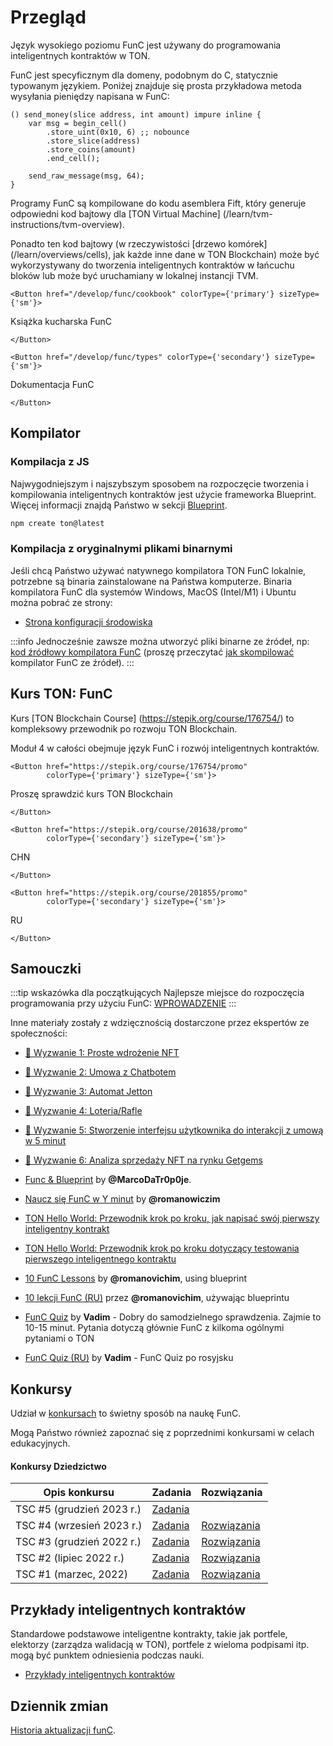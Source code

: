 
# Przegląd

Język wysokiego poziomu FunC jest używany do programowania inteligentnych kontraktów w TON.

FunC jest specyficznym dla domeny, podobnym do C, statycznie typowanym językiem.
Poniżej znajduje się prosta przykładowa metoda wysyłania pieniędzy napisana w FunC:

```func
() send_money(slice address, int amount) impure inline {
    var msg = begin_cell()
        .store_uint(0x10, 6) ;; nobounce
        .store_slice(address)
        .store_coins(amount)
        .end_cell();

    send_raw_message(msg, 64);
}
```

Programy FunC są kompilowane do kodu asemblera Fift, który generuje odpowiedni kod bajtowy dla [TON Virtual Machine] (/learn/tvm-instructions/tvm-overview).

Ponadto ten kod bajtowy (w rzeczywistości [drzewo komórek] (/learn/overviews/cells), jak każde inne dane w TON Blockchain) może być wykorzystywany do tworzenia inteligentnych kontraktów w łańcuchu bloków lub może być uruchamiany w lokalnej instancji TVM.

```mdx-code-block
<Button href="/develop/func/cookbook" colorType={'primary'} sizeType={'sm'}>
```

Książka kucharska FunC

```mdx-code-block
</Button>
```

```mdx-code-block
<Button href="/develop/func/types" colorType={'secondary'} sizeType={'sm'}>
```

Dokumentacja FunC

```mdx-code-block
</Button>
```

## Kompilator

### Kompilacja z JS

Najwygodniejszym i najszybszym sposobem na rozpoczęcie tworzenia i kompilowania inteligentnych kontraktów jest użycie frameworka Blueprint. Więcej informacji znajdą Państwo w sekcji [Blueprint](/develop/smart-contracts/sdk/javascript).

```bash
npm create ton@latest
```

### Kompilacja z oryginalnymi plikami binarnymi

Jeśli chcą Państwo używać natywnego kompilatora TON FunC lokalnie, potrzebne są binaria zainstalowane na Państwa komputerze. Binaria kompilatora FunC dla systemów Windows, MacOS (Intel/M1) i Ubuntu można pobrać ze strony:

- [Strona konfiguracji środowiska](/develop/smart-contracts/environment/installation)

:::info
Jednocześnie zawsze można utworzyć pliki binarne ze źródeł, np:\
[kod źródłowy kompilatora FunC](https://github.com/ton-blockchain/ton/tree/master/crypto/func) (proszę przeczytać [jak skompilować](/develop/howto/compile#func) kompilator FunC ze źródeł).
:::

## Kurs TON: FunC

Kurs [TON Blockchain Course] (https://stepik.org/course/176754/) to kompleksowy przewodnik po rozwoju TON Blockchain.

Moduł 4 w całości obejmuje język FunC i rozwój inteligentnych kontraktów.

```mdx-code-block
<Button href="https://stepik.org/course/176754/promo" 
        colorType={'primary'} sizeType={'sm'}>
```

Proszę sprawdzić kurs TON Blockchain

```mdx-code-block
</Button>
```

```mdx-code-block
<Button href="https://stepik.org/course/201638/promo" 
        colorType={'secondary'} sizeType={'sm'}>
```

CHN

```mdx-code-block
</Button>
```

```mdx-code-block
<Button href="https://stepik.org/course/201855/promo" 
        colorType={'secondary'} sizeType={'sm'}>
```

RU

```mdx-code-block
</Button>
```

## Samouczki

:::tip wskazówka dla początkujących
Najlepsze miejsce do rozpoczęcia programowania przy użyciu FunC: [WPROWADZENIE](/develop/smart-contracts/)
:::

Inne materiały zostały z wdzięcznością dostarczone przez ekspertów ze społeczności:

  - [🚩 Wyzwanie 1: Proste wdrożenie NFT](https://github.com/romanovichim/TONQuest1)
  - [🚩 Wyzwanie 2: Umowa z Chatbotem](https://github.com/romanovichim/TONQuest2)
  - [🚩 Wyzwanie 3: Automat Jetton](https://github.com/romanovichim/TONQuest3)
  - [🚩 Wyzwanie 4: Loteria/Rafle](https://github.com/romanovichim/TONQuest4)
  - [🚩 Wyzwanie 5: Stworzenie interfejsu użytkownika do interakcji z umową w 5 minut](https://github.com/romanovichim/TONQuest5)
  - [🚩 Wyzwanie 6: Analiza sprzedaży NFT na rynku Getgems](https://github.com/romanovichim/TONQuest6)


- [Func & Blueprint](https://www.youtube.com/watch?v=7omBDfSqGfA&list=PLtUBO1QNEKwtO_zSyLj-axPzc9O9rkmYa) by **@MarcoDaTr0p0je**.
- [Naucz się FunC w Y minut](https://learnxinyminutes.com/docs/func/) by **@romanowiczim**
- [TON Hello World: Przewodnik krok po kroku, jak napisać swój pierwszy inteligentny kontrakt](https://ton-community.github.io/tutorials/02-contract/)
- [TON Hello World: Przewodnik krok po kroku dotyczący testowania pierwszego inteligentnego kontraktu](https://ton-community.github.io/tutorials/04-testing/)
- [10 FunC Lessons](https://github.com/romanovichim/TonFunClessons_Eng) by **@romanovichim**, using blueprint
- [10 lekcji FunC (RU)](https://github.com/romanovichim/TonFunClessons_ru) przez **@romanovichim**, używając blueprintu
- [FunC Quiz](https://t.me/toncontests/60) by **Vadim** - Dobry do samodzielnego sprawdzenia. Zajmie to 10-15 minut. Pytania dotyczą głównie FunC z kilkoma ogólnymi pytaniami o TON
- [FunC Quiz (RU)](https://t.me/toncontests/58?comment=14888) by **Vadim** - FunC Quiz po rosyjsku

## Konkursy

Udział w [konkursach](https://t.me/toncontests) to świetny sposób na naukę FunC.

Mogą Państwo również zapoznać się z poprzednimi konkursami w celach edukacyjnych.

#### Konkursy Dziedzictwo

| Opis konkursu                       | Zadania                                                                                                       | Rozwiązania                                                                                                                           |
| ----------------------------------- | ------------------------------------------------------------------------------------------------------------- | ------------------------------------------------------------------------------------------------------------------------------------- |
| TSC #5 (grudzień 2023 r.)           | [Zadania](https://github.com/ton-community/tsc5)                                                              |                                                                                                                                       |
| TSC #4 (wrzesień 2023 r.)           | [Zadania](https://github.com/ton-community/tsc4)                                                              | [Rozwiązania](/develop/smart-contracts/examples#ton-smart-challenge-4)                                                                |
| TSC #3 (grudzień 2022 r.)           | [Zadania](https://github.com/ton-blockchain/func-contest3)                                                    | [Rozwiązania](https://github.com/nns2009/TON-FunC-contest-3)                                                                          |
| TSC #2 (lipiec 2022 r.)             | [Zadania](https://github.com/ton-blockchain/func-contest2)                                                    | [Rozwiązania](https://github.com/ton-blockchain/func-contest2-solutions)                                                              |
| TSC #1 (marzec, 2022)               | [Zadania](https://github.com/ton-blockchain/func-contest1)                                                    | [Rozwiązania](https://github.com/ton-blockchain/func-contest1-solutions)                                                              |

## Przykłady inteligentnych kontraktów

Standardowe podstawowe inteligentne kontrakty, takie jak portfele, elektorzy (zarządza walidacją w TON), portfele z wieloma podpisami itp. mogą być punktem odniesienia podczas nauki.

- [Przykłady inteligentnych kontraktów](/develop/smart-contracts/examples)

## Dziennik zmian

[Historia aktualizacji funC](/develop/func/changelog).
